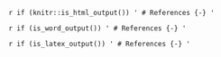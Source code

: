 \newpage
`r if (knitr::is_html_output()) '
# References {-}
'`


`r if (is_word_output()) '
# References {-}
'`

`r if (is_latex_output()) '
# References {-}
'`
```{=tex}
\scriptsize
\singlespacing
```
